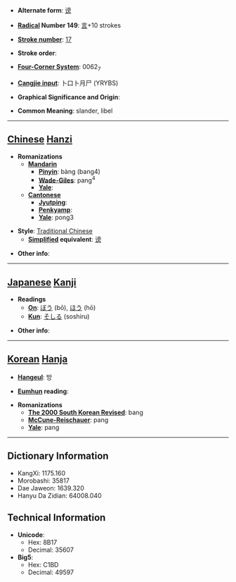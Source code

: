 * '''Alternate form''': [[谤]]

* '''[[Wiktionary:Chinese radical index| Radical]] Number 149''': [[Wiktionary:Chinese radical index 言|言]]+10 strokes

* '''[[Wiktionary:Chinese total strokes index|Stroke number]]''': [[Wiktionary:Chinese total strokes index 17|17]]

* '''Stroke order''': 

* '''[[Wiktionary:Chinese four corner index|Four-Corner System]]''': 0062<sub>7</sub>

* '''[[Wiktionary:Chinese Cangjie index|Cangjie input]]''': 卜口卜月尸 (YRYBS)

* '''Graphical Significance and Origin''': 

* '''Common Meaning''': slander, libel

----

== [[Chinese]] [[Hanzi]] ==

* '''Romanizations'''
** '''[[Mandarin]]'''
*** '''[[Pinyin]]''': bàng (bang4)
*** '''[[Wade-Giles]]''': pang<sup>4</sup>
*** '''[[Yale]]''': 
** '''[[Cantonese]]'''
*** '''[[Jyutping]]''':
*** '''[[Penkyamp]]''': 
*** '''[[Yale]]''': pong3

* '''Style''': [[Traditional Chinese]] 
** '''[[Simplified Chinese|Simplified]] equivalent''': [[谤]]

* '''Other info''': 

----

== [[Japanese]] [[Kanji]] ==

* '''Readings'''
** '''[[On]]''': [[ぼう]] (bō), [[ほう]] (hō)
** '''[[Kun]]''': [[そしる]] (soshiru)

* '''Other info''':  

----

== [[Korean]] [[Hanja]] ==

* '''[[Hangeul]]''': 방

* '''[[Eumhun]] reading''': 

* '''Romanizations'''
** '''[[The 2000 South Korean Revised Romanization|The 2000 South Korean Revised]]''': bang
** '''[[McCune-Reischauer]]''': pang
** '''[[Yale]]''': pang

----

== Dictionary Information ==

* KangXi: 1175.160
* Morobashi: 35817
* Dae Jaweon: 1639.320
* Hanyu Da Zidian: 64008.040

== Technical Information ==

* '''Unicode''':
** Hex: 8B17
** Decimal: 35607
* '''Big5''':
** Hex: C1BD
** Decimal: 49597